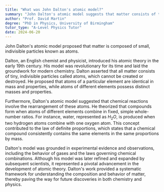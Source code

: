 ```yaml
---
title: "What was John Dalton's atomic model?"
summary: "John Dalton's atomic model suggests that matter consists of tiny, indivisible particles known as atoms, laying the foundation for modern atomic theory."
author: "Prof. David Martin"
degree: "PhD in Physics, University of Birmingham"
tutor_type: "A-Level Physics Tutor"
date: 2024-06-20
---
```


John Dalton's atomic model proposed that matter is composed of small, indivisible particles known as atoms.

Dalton, an English chemist and physicist, introduced his atomic theory in the early 19th century. His model was revolutionary for its time and laid the groundwork for modern chemistry. Dalton asserted that all matter consists of tiny, indivisible particles called atoms, which cannot be created or destroyed. He proposed that atoms of a particular element are identical in mass and properties, while atoms of different elements possess distinct masses and properties.

Furthermore, Dalton's atomic model suggested that chemical reactions involve the rearrangement of these atoms. He theorized that compounds form when atoms of different elements combine in fixed, simple whole-number ratios. For instance, water, represented as $H_2O$, is produced when two hydrogen atoms combine with one oxygen atom. This concept contributed to the law of definite proportions, which states that a chemical compound consistently contains the same elements in the same proportions by mass.

Dalton's model was grounded in experimental evidence and observations, including the behavior of gases and the laws governing chemical combinations. Although his model was later refined and expanded by subsequent scientists, it represented a pivotal advancement in the development of atomic theory. Dalton's work provided a systematic framework for understanding the composition and behavior of matter, thereby paving the way for future discoveries in both chemistry and physics.
    
